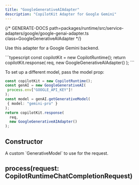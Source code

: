 ```yaml
---
title: "GoogleGenerativeAIAdapter"
description: "CopilotKit Adapter for Google Gemini"
---
```


{/* GENERATE-DOCS path=packages/runtime/src/service-adapters/google/google-genai-adapter.ts class=GoogleGenerativeAIAdapter */}
 
Use this adapter for a Google Gemini backend.
 
<RequestExample>
```typescript
const copilotKit = new CopilotRuntime();
return copilotKit.response(
  req,
  new GoogleGenerativeAIAdapter()
);
```
</RequestExample>
 
To set up a different model, pass the model prop:
 
```typescript
const copilotKit = new CopilotRuntime();
const genAI = new GoogleGenerativeAI(
 process.env["GOOGLE_API_KEY"]!
);
const model = genAI.getGenerativeModel(
 { model: "gemini-pro" }
);
return copilotKit.response(
  req,
  new GoogleGenerativeAIAdapter()
);
```

## Constructor

<ResponseField name="model" type="GenerativeModel" >
A custom `GenerativeModel` to use for the request.
</ResponseField>

## process(request: CopilotRuntimeChatCompletionRequest)



<ResponseField name="request" type="CopilotRuntimeChatCompletionRequest" required>

</ResponseField>

